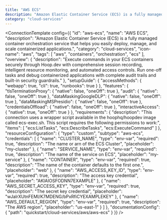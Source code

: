 ```yaml
---
title: "AWS ECS"
description: "Amazon Elastic Container Service (ECS) is a fully managed container orchestration service that helps you easily deploy, manage, and scale containerized applications."
category: "cloud-services"
---
```



<ConnectionTemplate config={{
  "id": "aws-ecs",
  "name": "AWS ECS",
  "description": "Amazon Elastic Container Service (ECS) is a fully managed container orchestration service that helps you easily deploy, manage, and scale containerized applications.",
  "category": "cloud-services",
  "icon-name": "aws",
  "tags": [
    "aws",
    "containers",
    "orchestration",
    "ecs"
  ],
  "overview": {
    "description": "Execute commands in your ECS containers securely through Hoop.dev with comprehensive session recording, intelligent resource monitoring, and automated access controls. Run one-off tasks and debug containerized applications with complete audit trails and built-in security guardrails."
  },
  "setupGuide": {
    "accessMethods": {
      "webapp": true,
      "cli": true,
      "runbooks": true
    }
  },
  "features": {
    "tlsTerminationProxy": {
      "native": false,
      "oneOff": true
    },
    "audit": {
      "native": false,
      "oneOff": true
    },
    "dataMaskingGoogleDLP": {
      "native": false,
      "oneOff": true
    },
    "dataMaskingMSPresidio": {
      "native": false,
      "oneOff": true
    },
    "credentialsOffload": {
      "native": false,
      "oneOff": true
    },
    "interactiveAccess": {
      "native": true,
      "oneOff": true
    }
  },
  "requirements": {
    "description": "This connection uses a wrapper script available in the hoophq/hoopdev image called ecs-exec.sh. This script requires the following permissions to work:",
    "items": [
      "ecs:ListTasks",
      "ecs:DescribeTasks",
      "ecs:ExecuteCommand"
    ]
  },
  "resourceConfiguration": {
    "type": "custom",
    "subtype": "aws-ecs",
    "credentials": [
      {
        "name": "CLUSTER_NAME",
        "type": "env-var",
        "required": true,
        "description": "The name or arn of the ECS Cluster",
        "placeholder": "my-cluster"
      },
      {
        "name": "SERVICE_NAME",
        "type": "env-var",
        "required": true,
        "description": "The name of the service on ECS",
        "placeholder": "my-service"
      },
      {
        "name": "CONTAINER",
        "type": "env-var",
        "required": true,
        "description": "The name of the container defaults to the first one.",
        "placeholder": "web"
      },
      {
        "name": "AWS_ACCESS_KEY_ID",
        "type": "env-var",
        "required": true,
        "description": "The access key credential",
        "placeholder": "AKIAIOSFODNN7EXAMPLE"
      },
      {
        "name": "AWS_SECRET_ACCESS_KEY",
        "type": "env-var",
        "required": true,
        "description": "The secret key credential",
        "placeholder": "wJalrXUtnFEMI/K7MDENG/bPxRfiCYEXAMPLEKEY"
      },
      {
        "name": "AWS_DEFAULT_REGION",
        "type": "env-var",
        "required": true,
        "description": "The AWS region",
        "placeholder": "us-east-1"
      }
    ]
  },
  "documentationConfig": {
    "path": "quickstart/cloud-services/aws/aws-ecs"
  }
}} />



